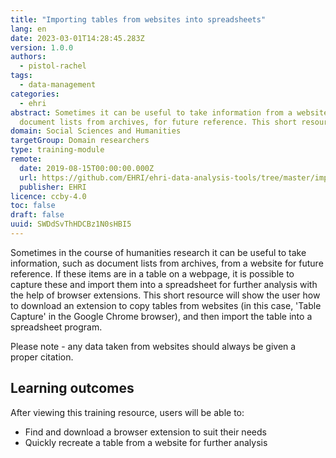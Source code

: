 ```yaml
---
title: "Importing tables from websites into spreadsheets"
lang: en
date: 2023-03-01T14:28:45.283Z
version: 1.0.0
authors:
  - pistol-rachel
tags:
  - data-management
categories:
  - ehri
abstract: Sometimes it can be useful to take information from a website, such as
  document lists from archives, for future reference. This short resource will show the user how to download an extension to copy tables from websites and then import the table into a spreadsheet program.
domain: Social Sciences and Humanities
targetGroup: Domain researchers
type: training-module
remote:
  date: 2019-08-15T00:00:00.000Z
  url: https://github.com/EHRI/ehri-data-analysis-tools/tree/master/importing-web-tables
  publisher: EHRI
licence: ccby-4.0
toc: false
draft: false
uuid: SWDdSvThHDCBz1N0sHBI5
---
```


Sometimes in the course of humanities research it can be useful to take information, such as document lists from archives, from a website for future reference. If these items are in a table on a webpage, it is possible to capture these and import them into a spreadsheet for further analysis with the help of browser extensions.  This short resource will show the user how to download an extension to copy tables from websites (in this case, 'Table Capture' in the Google Chrome browser), and then import the table into a spreadsheet program.

Please note - any data taken from websites should always be given a proper citation.

## L﻿earning outcomes

A﻿fter viewing this training resource, users will be able to:

* Find and download a browser extension to suit their needs
* Quickly recreate a table from a website for further analysis

<ExternalResource title="Interested in learning more?" subtitle="Check out Importing tables from websites into spreadsheets" url="https://github.com/EHRI/ehri-data-analysis-tools/tree/master/importing-web-tables#readme" />
